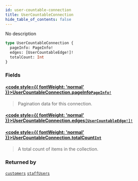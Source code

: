 ```yaml
---
id: user-countable-connection
title: UserCountableConnection
hide_table_of_contents: false
---
```








No description

```graphql
type UserCountableConnection {
  pageInfo: PageInfo!
  edges: [UserCountableEdge!]!
  totalCount: Int
}
```


### Fields

#### [<code style={{ fontWeight: 'normal' }}>UserCountableConnection.<b>pageInfo</b></code>](#)<Bullet />[`PageInfo!`](../../../developer/api-reference/objects/page-info) <Badge class="secondary" text="non-null"/> <Badge class="secondary" text="object"/>
> Pagination data for this connection.
> 

#### [<code style={{ fontWeight: 'normal' }}>UserCountableConnection.<b>edges</b></code>](#)<Bullet />[`[UserCountableEdge!]!`](../../../developer/api-reference/objects/user-countable-edge) <Badge class="secondary" text="non-null"/> <Badge class="secondary" text="object"/>
> 
> 

#### [<code style={{ fontWeight: 'normal' }}>UserCountableConnection.<b>totalCount</b></code>](#)<Bullet />[`Int`](../../../developer/api-reference/scalars/int) <Badge class="secondary" text="scalar"/>
> A total count of items in the collection.
> 



### Returned by

[`customers`](../../../developer/api-reference/queries/customers)  <Badge class="secondary" text="query"/><Bullet />[`staffUsers`](../../../developer/api-reference/queries/staff-users)  <Badge class="secondary" text="query"/>



